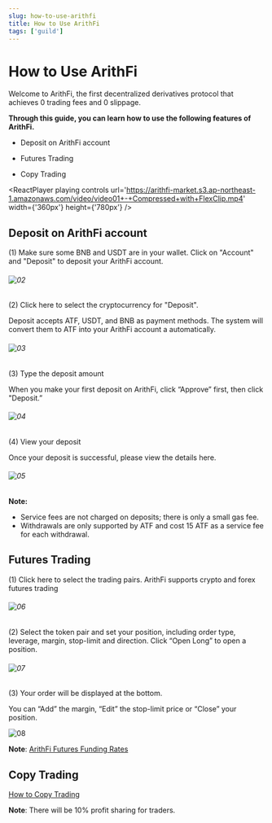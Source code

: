 ```yaml
---
slug: how-to-use-arithfi
title: How to Use ArithFi
tags: ['guild']
---
```



# How to Use ArithFi

Welcome to ArithFi, the first decentralized derivatives protocol that achieves 0 trading fees and 0 slippage.

**Through this guide, you can learn how to use the following features of ArithFi.**

- Deposit on ArithFi account

- Futures Trading

- Copy Trading

<ReactPlayer
    playing
    controls
    url='https://arithfi-market.s3.ap-northeast-1.amazonaws.com/video/video01+-+Compressed+with+FlexClip.mp4'
    width={'360px'}
    height={'780px'}
/>

## Deposit on ArithFi account

(1) Make sure some BNB and USDT are in your wallet. Click on "Account" and "Deposit" to deposit your ArithFi account.

###### ![02](https://bafybeidzng2n26rwdgfkawcsoduekz7qlulxjlk3u6l6q6mzhedg5j5tze.ipfs.nftstorage.link/02.png)

(2) Click here to select the cryptocurrency for "Deposit".

Deposit accepts ATF, USDT, and BNB as payment methods. The system will convert them to ATF into your ArithFi account a automatically.

###### ![03](https://bafybeidzng2n26rwdgfkawcsoduekz7qlulxjlk3u6l6q6mzhedg5j5tze.ipfs.nftstorage.link/03.png)

(3) Type the deposit amount

When you make your first deposit on ArithFi, click “Approve” first, then click "Deposit.”

###### ![04](https://bafybeidzng2n26rwdgfkawcsoduekz7qlulxjlk3u6l6q6mzhedg5j5tze.ipfs.nftstorage.link/04.png)

(4) View your deposit

Once your deposit is successful, please view the details here.

###### ![05](https://bafybeidzng2n26rwdgfkawcsoduekz7qlulxjlk3u6l6q6mzhedg5j5tze.ipfs.nftstorage.link/05.png)

**Note:**

- Service fees are not charged on deposits; there is only a small gas fee.
- Withdrawals are only supported by ATF and cost 15 ATF as a service fee for each withdrawal.


## Futures Trading

(1) Click here to select the trading pairs. ArithFi supports crypto and forex futures trading

###### ![06](https://bafybeidzng2n26rwdgfkawcsoduekz7qlulxjlk3u6l6q6mzhedg5j5tze.ipfs.nftstorage.link/06.png)

(2) Select the token pair and set your position, including order type, leverage, margin, stop-limit and direction. Click “Open Long” to open a position.

###### ![07](https://bafybeidzng2n26rwdgfkawcsoduekz7qlulxjlk3u6l6q6mzhedg5j5tze.ipfs.nftstorage.link/07.png)

(3)  Your order will be displayed at the bottom.

You can “Add” the margin, “Edit” the stop-limit price or “Close” your position.

![08](https://bafybeidzng2n26rwdgfkawcsoduekz7qlulxjlk3u6l6q6mzhedg5j5tze.ipfs.nftstorage.link/08.png)

**Note**: [ArithFi Futures Funding Rates](https://docs.arithfi.com/docs/blogs/Guide/Introduction-to-ArithFi-Futures-Funding-Rates)

## Copy Trading

[How to Copy Trading](https://docs.arithfi.com/docs/blogs/Guide/make-your-first-trade-on-the-arithFi-app "How to Copy Trading")

**Note**: There will be 10% profit sharing for traders.




